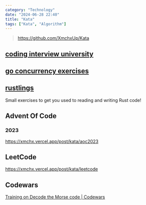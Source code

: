 ```yaml
---
category: "Technology"
date: "2024-06-28 22:40"
title: "Kata"
tags: ["Kata", "Algorithm"]
---
```


> https://github.com/XmchxUp/Kata

## [coding interview university](https://github.com/XmchxUp/coding-interview-university)

## [go concurrency exercises](https://github.com/XmchxUp/go-concurrency-exercises)

## [rustlings](https://github.com/XmchxUp/rustlings/tree/round1)

Small exercises to get you used to reading and writing Rust code!

## Advent Of Code

### 2023

https://xmchx.vercel.app/post/kata/aoc2023

## LeetCode

https://xmchx.vercel.app/post/kata/leetcode

## Codewars

[Training on Decode the Morse code | Codewars](https://www.codewars.com/kata/54b724efac3d5402db00065e/train/go)
